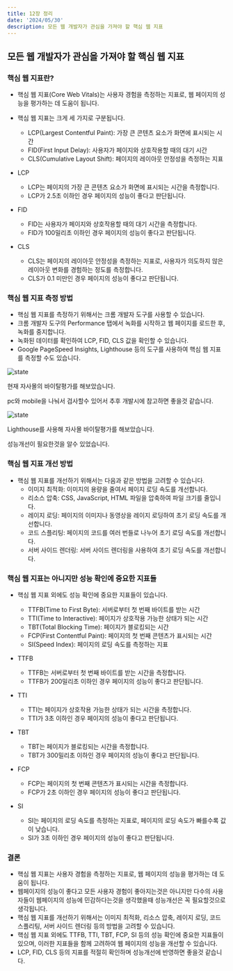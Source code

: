 ---
title: 12장 정리
date: '2024/05/30'
description: 모든 웹 개발자가 관심을 가져야 할 핵심 웹 지표
---

## 모든 웹 개발자가 관심을 가져야 할 핵심 웹 지표

### 핵심 웹 지표란?

- 핵심 웹 지표(Core Web Vitals)는 사용자 경험을 측정하는 지표로, 웹 페이지의 성능을 평가하는 데 도움이 됩니다.
- 핵심 웹 지표는 크게 세 가지로 구분됩니다.

  - LCP(Largest Contentful Paint): 가장 큰 콘텐츠 요소가 화면에 표시되는 시간
  - FID(First Input Delay): 사용자가 페이지와 상호작용할 때의 대기 시간
  - CLS(Cumulative Layout Shift): 페이지의 레이아웃 안정성을 측정하는 지표

- LCP
  - LCP는 페이지의 가장 큰 콘텐츠 요소가 화면에 표시되는 시간을 측정합니다.
  - LCP가 2.5초 이하인 경우 페이지의 성능이 좋다고 판단됩니다.
- FID
  - FID는 사용자가 페이지와 상호작용할 때의 대기 시간을 측정합니다.
  - FID가 100밀리초 이하인 경우 페이지의 성능이 좋다고 판단됩니다.
- CLS
  - CLS는 페이지의 레이아웃 안정성을 측정하는 지표로, 사용자가 의도하지 않은 레이아웃 변화를 경험하는 정도를 측정합니다.
  - CLS가 0.1 미만인 경우 페이지의 성능이 좋다고 판단됩니다.

### 핵심 웹 지표 측정 방법

- 핵심 웹 지표를 측정하기 위해서는 크롬 개발자 도구를 사용할 수 있습니다.
- 크롬 개발자 도구의 Performance 탭에서 녹화를 시작하고 웹 페이지를 로드한 후, 녹화를 중지합니다.
- 녹화된 데이터를 확인하여 LCP, FID, CLS 값을 확인할 수 있습니다.
- Google PageSpeed Insights, Lighthouse 등의 도구를 사용하여 핵심 웹 지표를 측정할 수도 있습니다.

![state](/assets/seokhyun/pageSpeedinsights.png)

현재 자사몰의 바이탈평가를 해보았습니다.

pc와 mobile을 나눠서 검사할수 있어서 추후 개발시에 참고하면 좋을것 같습니다.

![state](/assets/seokhyun/kmonstar.png)

Lighthouse를 사용해 자사몰 바이탈평가를 해보았습니다.

성능개선이 필요한것을 알수 있었습니다.

### 핵심 웹 지표 개선 방법

- 핵심 웹 지표를 개선하기 위해서는 다음과 같은 방법을 고려할 수 있습니다.
  - 이미지 최적화: 이미지의 용량을 줄여서 페이지 로딩 속도를 개선합니다.
  - 리소스 압축: CSS, JavaScript, HTML 파일을 압축하여 파일 크기를 줄입니다.
  - 레이지 로딩: 페이지의 이미지나 동영상을 레이지 로딩하여 초기 로딩 속도를 개선합니다.
  - 코드 스플리팅: 페이지의 코드를 여러 번들로 나누어 초기 로딩 속도를 개선합니다.
  - 서버 사이드 렌더링: 서버 사이드 렌더링을 사용하여 초기 로딩 속도를 개선합니다.

### 핵심 웹 지표는 아니지만 성능 확인에 중요한 지표들

- 핵심 웹 지표 외에도 성능 확인에 중요한 지표들이 있습니다.

  - TTFB(Time to First Byte): 서버로부터 첫 번째 바이트를 받는 시간
  - TTI(Time to Interactive): 페이지가 상호작용 가능한 상태가 되는 시간
  - TBT(Total Blocking Time): 페이지가 블로킹되는 시간
  - FCP(First Contentful Paint): 페이지의 첫 번째 콘텐츠가 표시되는 시간
  - SI(Speed Index): 페이지의 로딩 속도를 측정하는 지표

- TTFB
  - TTFB는 서버로부터 첫 번째 바이트를 받는 시간을 측정합니다.
  - TTFB가 200밀리초 이하인 경우 페이지의 성능이 좋다고 판단됩니다.
- TTI
  - TTI는 페이지가 상호작용 가능한 상태가 되는 시간을 측정합니다.
  - TTI가 3초 이하인 경우 페이지의 성능이 좋다고 판단됩니다.
- TBT
  - TBT는 페이지가 블로킹되는 시간을 측정합니다.
  - TBT가 300밀리초 이하인 경우 페이지의 성능이 좋다고 판단됩니다.
- FCP
  - FCP는 페이지의 첫 번째 콘텐츠가 표시되는 시간을 측정합니다.
  - FCP가 2초 이하인 경우 페이지의 성능이 좋다고 판단됩니다.
- SI
  - SI는 페이지의 로딩 속도를 측정하는 지표로, 페이지의 로딩 속도가 빠를수록 값이 낮습니다.
  - SI가 3초 이하인 경우 페이지의 성능이 좋다고 판단됩니다.

### 결론

- 핵심 웹 지표는 사용자 경험을 측정하는 지표로, 웹 페이지의 성능을 평가하는 데 도움이 됩니다.
- 웹페이지의 성능이 좋다고 모든 사용자 경험이 좋아지는것은 아니지만 다수의 사용자들이 웹페이지의 성능에 민감하다는것을 생각했을때 성능개선은 꼭 필요할것으로 생각됩니다.
- 핵심 웹 지표를 개선하기 위해서는 이미지 최적화, 리소스 압축, 레이지 로딩, 코드 스플리팅, 서버 사이드 렌더링 등의 방법을 고려할 수 있습니다.
- 핵심 웹 지표 외에도 TTFB, TTI, TBT, FCP, SI 등의 성능 확인에 중요한 지표들이 있으며, 이러한 지표들을 함께 고려하여 웹 페이지의 성능을 개선할 수 있습니다.
- LCP, FID, CLS 등의 지표를 적절히 확인하며 성능개선에 반영하면 좋을것 같습니다.